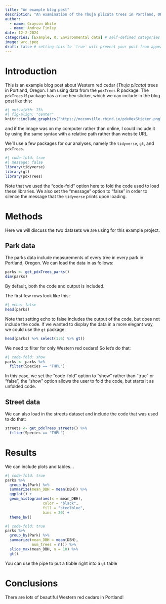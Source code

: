 ```yaml
---
title: "An example blog post"
description: "An examination of the Thuja plicata trees in Portland, OR"
author:
  - name: Grayson White
  - name: Andrew Finley
date: 12-2-2024
categories: [Example, R, Environmental data] # self-defined categories
image: wrc.jpeg
draft: false # setting this to `true` will prevent your post from appearing on your listing page until you're ready!
---
```



# Introduction

This is an example blog post about Western red cedar (*Thuja plicata*) trees in Portland, Oregon. I am using data from the `pdxTrees` R package. The `pdxTrees` R package has a nice hex sticker, which we can include in the blog post like this:

```r
#| out-width: 75%
#| fig-align: "center"
knitr::include_graphics("https://mcconville.rbind.io/pdxHexSticker.png")
```

and if the image was on my computer rather than online, I could include it by using the same syntax with a relative path rather than website URL. 

We'll use a few packages for our analyses, namely the `tidyverse`, `gt`, and `pdxTrees`. 

```r
#| code-fold: true
#| message: false
library(tidyverse)
library(gt)
library(pdxTrees)
```

Note that we used the "code-fold" option here to fold the code used to load these libraries. We also set the "message" option to "false" in order to silence the message that the `tidyverse` prints upon loading. 


# Methods

Here we will discuss the two datasets we are using for this example project. 

## Park data

The parks data include measurements of every tree in every park in Portland, Oregon. We can load the data in as follows:

```r
parks <- get_pdxTrees_parks()
dim(parks)
```

By default, both the code and output is included.

The first few rows look like this:

```r
#| echo: false
head(parks)
```

Note that setting echo to false includes the output of the code, but does not include the code. If we wanted to display the data in a more elegant way, we could use the `gt` package:

```r
head(parks) %>% select(1:6) %>% gt()
```


We need to filter for only Western red cedars! So let's do that:

```r
#| code-fold: show
parks <- parks %>%
  filter(Species == "THPL")
```

In this case, we set the "code-fold" option to "show" rather than "true" or "false", the "show" option allows the user to fold the code, but starts it as unfolded code. 

## Street data

We can also load in the streets dataset and include the code that was used to do that: 

```r
streets <- get_pdxTrees_streets() %>%
  filter(Species == "THPL")
```


# Results

We can include plots and tables...

```r
#| code-fold: true
parks %>%
  group_by(Park) %>%
  summarize(mean_DBH = mean(DBH)) %>%
  ggplot() +
  geom_histogram(aes(x = mean_DBH), 
                 color = "black", 
                 fill = "steelblue",
                 bins = 20) +
  theme_bw()
```


```r
#| code-fold: true
parks %>%
  group_by(Park) %>%
  summarize(mean_DBH = mean(DBH),
            num_trees = n()) %>%
  slice_max(mean_DBH, n = 10) %>%
  gt()
```

You can use the pipe to put a tibble right into a `gt` table


# Conclusions

There are lots of beautiful Western red cedars in Portland! 

